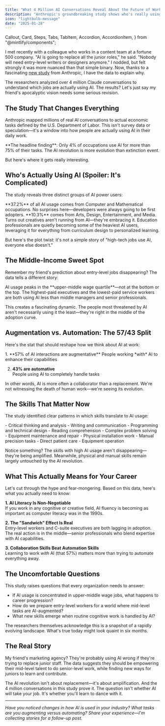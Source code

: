 ```yaml
---
title: "What 4 Million AI Conversations Reveal About the Future of Work"
description: "Anthropic's groundbreaking study shows who's really using AI—and it's not who you think"
icon: "lightbulb-message"
date: "2025-01-28"
---
```


  Callout,
  Card,
  Steps,
  Tabs,
  TabItem,
  Accordion,
  AccordionItem,
} from "@mintlify/components";

I met recently with a colleague who works in a content team at a fortune 500 company. "AI is going to replace all the junior roles," he said. "Nobody will need entry-level writers or designers anymore." I nodded, but felt strongly it was more nuanced than that simple binary. Now, thanks to a fascinating <a href="https://arxiv.org/html/2503.04761v1">new study</a> from Anthropic, I have the data to explain why.

The researchers analyzed over 4 million Claude conversations to understand which jobs are actually using AI. The results? Let's just say my friend's apocalyptic vision needs some serious revision.

## The Study That Changes Everything

Anthropic mapped millions of real AI conversations to actual economic tasks defined by the U.S. Department of Labor. This isn't survey data or speculation—it's a window into how people are actually using AI in their daily work.

<Callout type="info">
  **The headline finding**: Only 4% of occupations use AI for more than 75% of
  their tasks. The AI revolution is more evolution than extinction event.
</Callout>

But here's where it gets really interesting.

## Who's Actually Using AI (Spoiler: It's Complicated)

The study reveals three distinct groups of AI power users:

<Card title="The Obvious Suspects" icon="code">
  **37.2%** of all AI usage comes from Computer and Mathematical occupations. No
  surprises here—developers were always going to be first adopters.
</Card>

<Card title="The Creative Class" icon="palette">
  **10.3%** comes from Arts, Design, Entertainment, and Media. Turns out
  creatives aren't running from AI—they're embracing it.
</Card>

<Card title="The Educators" icon="graduation-cap">
  Education professionals are quietly becoming some of the heaviest AI users,
  leveraging it for everything from curriculum design to personalized learning.
</Card>

But here's the plot twist: it's not a simple story of "high-tech jobs use AI, everyone else doesn't."

## The Middle-Income Sweet Spot

Remember my friend's prediction about entry-level jobs disappearing? The data tells a different story:

<Callout type="warning">
  AI usage peaks in the **upper-middle wage quartile**—not at the bottom or the
  top. The highest-paid executives and the lowest-paid service workers are both
  using AI less than middle managers and senior professionals.
</Callout>

This creates a fascinating dynamic. The people most threatened by AI aren't necessarily using it the least—they're right in the middle of the adoption curve.

## Augmentation vs. Automation: The 57/43 Split

Here's the stat that should reshape how we think about AI at work:

<Steps>
1. **57% of AI interactions are augmentative**  
   People working *with* AI to enhance their capabilities

2. **43% are automative**  
    People using AI to completely handle tasks
   </Steps>

In other words, AI is more often a collaborator than a replacement. We're not witnessing the death of human work—we're seeing its evolution.

## The Skills That Matter Now

The study identified clear patterns in which skills translate to AI usage:

<AccordionGroup>
  <Accordion title="High AI Usage Skills">
    - Critical thinking and analysis - Writing and communication - Programming
    and technical design - Reading comprehension - Complex problem solving
  </Accordion>

  <Accordion title="Low AI Usage Skills">
    - Equipment maintenance and repair - Physical installation work - Manual
    precision tasks - Direct patient care - Equipment operation
  </Accordion>
</AccordionGroup>

Notice something? The skills with high AI usage aren't disappearing—they're being amplified. Meanwhile, physical and manual skills remain largely untouched by the AI revolution.

## What This Actually Means for Your Career

Let's cut through the hype and fear-mongering. Based on this data, here's what you actually need to know:

**1. AI Literacy Is Non-Negotiable**  
If you work in any cognitive or creative field, AI fluency is becoming as important as computer literacy was in the 1990s.

**2. The "Sandwich" Effect Is Real**  
Entry-level workers and C-suite executives are both lagging in adoption. The real action is in the middle—senior professionals who blend expertise with AI capabilities.

**3. Collaboration Skills Beat Automation Skills**  
Learning to work _with_ AI (that 57%) matters more than trying to automate everything away.

## The Uncomfortable Questions

This study raises questions that every organization needs to answer:

- If AI usage is concentrated in upper-middle wage jobs, what happens to career progression?
- How do we prepare entry-level workers for a world where mid-level tasks are AI-augmented?
- What new skills emerge when routine cognitive work is handled by AI?

<Callout type="note">
  The researchers themselves acknowledge this is a snapshot of a rapidly
  evolving landscape. What's true today might look quaint in six months.
</Callout>

## The Real Story

My friend's marketing agency? They're probably using AI wrong if they're trying to replace junior staff. The data suggests they should be empowering their mid-level talent to do senior-level work, while finding new ways for juniors to learn and contribute.

The AI revolution isn't about replacement—it's about amplification. And the 4 million conversations in this study prove it. The question isn't whether AI will take your job. It's whether you'll learn to dance with it.

---

_Have you noticed changes in how AI is used in your industry? What tasks are you augmenting versus automating? Share your experience—I'm collecting stories for a follow-up post._

